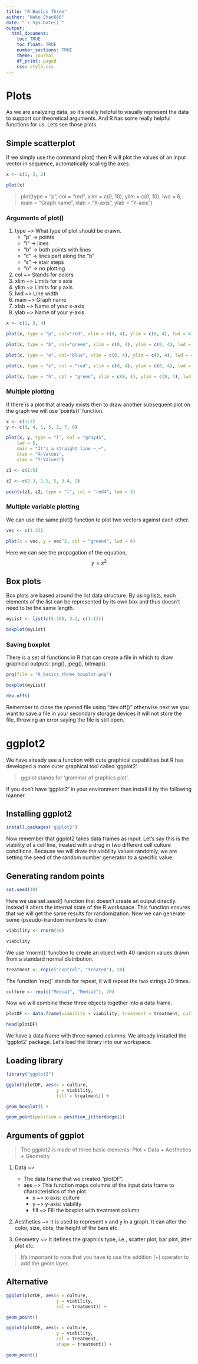 ```yaml
---
title: "R Basics Three"
author: "Neko_Chan666"
date: "`r Sys.Date()`"
output:
  html_document:
    toc: TRUE
    toc_float: TRUE
    number_sections: TRUE
    theme: journal
    df_print: paged
    css: style.css
---
```


# Plots
As we are analyzing data, so it's really helpful to visually represent the data to support our theoretical arguments. And R has some really helpful functions for us. Lets see those plots.

## Simple scatterplot
If we simply use the command plot() then R will plot the values of an input vector in sequence, automatically scaling the axes.
```r
x <- c(1, 3, 2)

plot(x)
```

> plot(type = "p", col = "red", xlim = c(0, 10), ylim = c(0, 10), lwd = 6, main = "Graph name", xlab = "X-axis", ylab = "Y-axis")

### Arguments of plot()
1. type ~> What type of plot should be drawn.
     - "p" -> points
     - "l" -> lines
     - "b" -> both points with lines
     - "c" -> lines part along the "b"
     - "s" -> stair steps
     - "n" -> no plotting
2. col ~> Stands for colors
3. xlim ~> Limits for x axis
4. ylim ~> Limits for y axis
5. lwd ~> Line width
6. main ~> Graph name
7. xlab ~> Name of your x-axis
8. ylab ~> Name of your y-axis
```r
x <- c(1, 3, 4)

plot(x, type = "p", col="red", xlim = c(0, 4), ylim = c(0, 4), lwd = 4)

plot(x, type = "b", col="green", xlim = c(0, 4), ylim = c(0, 4), lwd = 4)

plot(x, type = "o", col="blue", xlim = c(0, 4), ylim = c(0, 4), lwd = 4)

plot(x, type = "s", col = "red", xlim = c(0, 4), ylim = c(0, 4), lwd = 4)

plot(x, type = "h", col = "green", xlim = c(0, 4), ylim = c(0, 4), lwd = 4)
```

### Multiple plotting
If there is a plot that already exists then to draw another subsequent plot on the graph we will use 'points()' function.
```r
x <- c(1:7)
y <- c(3, 4, 1, 5, 2, 7, 6)

plot(x, y, type = "l", col = "gray45",
    lwd = 3,
    main = "It's a straight line ~_~",
    xlab = "X-Values",
    ylab = "Y-Values")

z1 <- c(1:5)

z2 <- c(2.3, 1.5, 5, 3.4, 2)

points(z1, z2, type = "l", col = "red4", lwd = 3)
```

### Multiple variable plotting
We can use the same plot() function to plot two vectors against each other.
```r
vec <- c(1:23)

plot(x = vec, y = vec^2, col = "green4", lwd = 4)
```

Here we can see the propagation of the equation,
$$y = x^2$$

## Box plots
Box plots are based around the list data structure. By using lists, each elements of the list can be represented by its own box and thus doesn't need to be the same length.
```r
myList <- list(c(5:10), 3.2, c(1:13))

boxplot(myList)
```

### Saving boxplot
There is a set of functions in R that can create a file in which to draw graphical outputs: png(), jpeg(), bitmap().
```r
png(file = "R_basics_three_boxplot.png")

boxplot(myList)

dev.off()
```

Remember to close the opened file using "dev.off()" otherwise next we you want to save a file in your secondary storage devices it will not store the file, throwing an error saying the file is still open.

# ggplot2
We have already see a function with cute graphical capabilities but R has developed a more cuter graphical tool called 'ggplot2'.

> ggplot stands for 'grammar of graphics plot'.

If you don't have 'ggplot2' in your environment then install it by the following manner.

## Installing ggplot2

```r
install.packages('ggplot2')
```

Now remember that ggplot2 takes data frames as input.
Let's say this is the viability of a cell line, treated with a drug in two different cell culture conditions. Because we will draw the viability values randomly, we are setting the seed of the random number generator to a specific value.

## Generating random points

```r
set.seed(10)
```
Here we use set.seed() function that doesn't create an output directly. Instead it alters the internal state of the R workspace. This function ensures that we will get the same results for randomization. Now we can generate some (pseudo-)random numbers to draw.
```r
viability <- rnorm(40)

viability
```

We use 'rnorm()' function to create an object with 40 random values drawn from a standard normal distribution.
```r
treatment <- rep(c("control", "treated"), 20)
```

The function 'rep()' stands for repeat, it will repeat the two strings 20 times.
```r
culture <- rep(c("Media1", "Media2"), 20)
```

Now we will combine these three objects together into a data frame.
```r
plotDF <- data.frame(viability = viability, treatment = treatment, culture = culture)

head(plotDF)
```

We have a data frame with three named columns.
We already installed the 'ggplot2' package. Let's load the library into our workspace.

## Loading library

```r
library("ggplot2")
```

```r
ggplot(plotDF, aes(x = culture, 
                   y = viability,
                   fill = treatment)) +

geom_boxplot() +

geom_point(position = position_jitterdodge())
```

## Arguments of ggplot

> The ggplot2 is made of three basic elements: Plot = Data + Aesthetics + Geometry

1. Data ~> 
    - The data frame that we created "plotDF".
    - aes ~> This function maps columns of the input data frame to characteristics of the plot.
        - x ~> x-axis: culture
        - y ~> y-axis: viability
        - fill ~> Fill the boxplot with treatment column
    
2. Aesthetics ~> It is used to represent x and y in a graph. It can alter the color, size, dots, the height of the bars etc.

3. Geometry ~> It defines the graphics type, i.e., scatter plot, bar plot, jitter plot etc.

> It's important to note that you have to use the addition (+) operator to add the geom layer.

## Alternative

```r
ggplot(plotDF, aes(x = culture,
                   y = viability,
                   col = treatment)) +

geom_point()  
```

```r
ggplot(plotDF, aes(x = culture,
                   y = viability,
                   col = treatment,
                   shape = treatment)) +

geom_point()  
```
